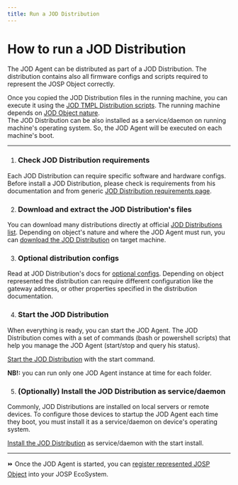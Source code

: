 ```yaml
---
title: Run a JOD Distribution
---
```

# How to run a JOD Distribution

The JOD Agent can be distributed as part of a JOD Distribution.
The distribution contains also all firmware configs and scripts required to represent the JOSP Object correctly.

Once you copied the JOD Distribution files in the running machine, you can execute it using the [JOD TMPL Distribution scripts](references/tools/jod_dist_template/references#jod-template-distribution-scripts).
The running machine depends on [JOD Object nature](what_object_represent).<br/>
The JOD Distribution can be also installed as a service/daemon on running machine's operating system.
So, the JOD Agent will be executed on each machine's boot.

---

1. ### Check JOD Distribution requirements

Each JOD Distribution can require specific software and hardware configs.
Before install a JOD Distribution, please check is requirements from his documentation and from generic [JOD Distribution requirements page](/references/tools/jod_dist_template/how_to_use_a_jod_distribution/requirements).

2. ### Download and extract the JOD Distribution's files

You can download many distributions directly at official [JOD Distributions list](/references/jod_dists/).
Depending on object's nature and where the JOD Agent must run, you can [download the JOD Distribution](/references/tools/jod_dist_template/how_to_use_a_jod_distribution/get_a_jod_distribution) on target machine.

3. ### Optional distribution configs

Read at JOD Distribution's docs for [optional configs](/references/tools/jod_dist_template/how_to_use_a_jod_distribution/configure_a_jod_distribution).
Depending on object represented the distribution can require different configuration like the gateway address, or other properties specified in the distribution documentation.

4. ### Start the JOD Distribution

When everything is ready, you can start the JOD Agent.
The JOD Distribution comes with a set of commands (bash or powershell scripts) that help you manage the JOD Agent (start/stop and query his status).

[Start the JOD Distribution](/references/tools/jod_dist_template/how_to_use_a_jod_distribution/run_a_jod_distribution) with the start command.

**NB!:** you can run only one JOD Agent instance at time for each folder.

5. ### (Optionally) Install the JOD Distribution as service/daemon

Commonly, JOD Distributions are installed on local servers or remote devices.
To configure those devices to startup the JOD Agent each time they boot, you must install it as a service/daemon on device's operating system.

[Install the JOD Distribution](/references/tools/jod_dist_template/how_to_use_a_jod_distribution/install_a_jod_distribution_as_a_service) as service/daemon with the start install.


---

⏩ Once the JOD Agent is started, you can [register represented JOSP Object](register_object) into your JOSP EcoSystem.
